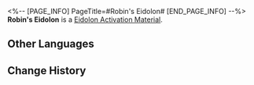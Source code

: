 <%-- [PAGE_INFO]
PageTitle=#Robin's Eidolon#
[END_PAGE_INFO] --%>
{{Item Infobox
|id          = 11309
|image       = Item Robin's Eidolon.png{{subst:void|<!--$UPLOAD:<<SpriteOutput/ItemFigures/11003.png>-<Item Robin's Eidolon.png>-<Item Icons>>-->}}
|type        = Eidolon Activation Material
|invCategory = 
|rarity      = 5
|effect      = 
|description = Material for raising Robin's Eidolon Level.
}}
'''Robin's Eidolon''' is a [[Eidolon Activation Material]].

==Other Languages==
{{Other Languages
|en   = Robin's Eidolon
|zhs  = 【知更鸟】的星魂
|zht  = 【知更鳥】的星魂
|ja   = 「ロビン」の星魂
|ko   = [로빈]의 성혼
|es   = Eidolon de Robin
|fr   = Eidolon de Robin
|ru   = Эйдолон Зарянки
|th   = Eidolon ของ Robin
|vi   = Tinh Hồn Của Robin
|de   = Robins Eidolon
|id   = Robin's Eidolon
|pt   = Eidolon de Robin
}}

==Change History==
{{Change History|2.2}}